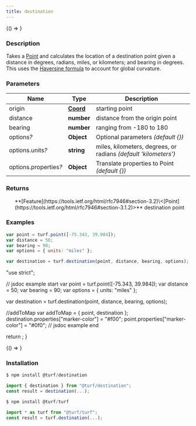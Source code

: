 ```yaml
---
title: destination
---
```



<!-- Expose turf as global var for experimenting in the browser console -->

<BrowserOnly>{() => <WindowTurfGlobal turf={turf} />}</BrowserOnly>

### Description

Takes a [Point](https://tools.ietf.org/html/rfc7946#section-3.1.2) and calculates the location of a destination point given a distance in
degrees, radians, miles, or kilometers; and bearing in degrees.
This uses the [Haversine formula](http://en.wikipedia.org/wiki/Haversine_formula) to account for global curvature.

### Parameters

| Name                       | Type                                                           | Description                                                     |
| -------------------------- | -------------------------------------------------------------- | --------------------------------------------------------------- |
| origin                     | **[Coord](https://tools.ietf.org/html/rfc7946#section-3.1.1)** | starting point                                                  |
| distance                   | **number**                                                     | distance from the origin point                                  |
| bearing                    | **number**                                                     | ranging from -180 to 180                                        |
| options<i>?</i>            | **Object**                                                     | Optional parameters _(default \{})_                             |
| options.units<i>?</i>      | **string**                                                     | miles, kilometers, degrees, or radians _(default 'kilometers')_ |
| options.properties<i>?</i> | **Object**                                                     | Translate properties to Point _(default \{})_                   |

### Returns

<ul>
  **[Feature](https://tools.ietf.org/html/rfc7946#section-3.2)\<[Point](https://tools.ietf.org/html/rfc7946#section-3.1.2)>** destination point

</ul>

### Examples

```javascript
var point = turf.point([-75.343, 39.984]);
var distance = 50;
var bearing = 90;
var options = { units: "miles" };

var destination = turf.destination(point, distance, bearing, options);
```

  "use strict";

  // jsdoc example start
  var point = turf.point([-75.343, 39.984]);
  var distance = 50;
  var bearing = 90;
  var options = { units: "miles" };

  var destination = turf.destination(point, distance, bearing, options);

  //addToMap
  var addToMap = { point, destination };
  destination.properties["marker-color"] = "#f00";
  point.properties["marker-color"] = "#0f0";
  // jsdoc example end

  return <ExampleMap addToMap={addToMap} />;
}

<!-- prettier-ignore -->
<BrowserOnly>{() => <Map0 />}</BrowserOnly>

### Installation

```javascript
$ npm install @turf/destination

import { destination } from "@turf/destination";
const result = destination(...);
```

```javascript
$ npm install @turf/turf

import * as turf from "@turf/turf";
const result = turf.destination(...);
```
